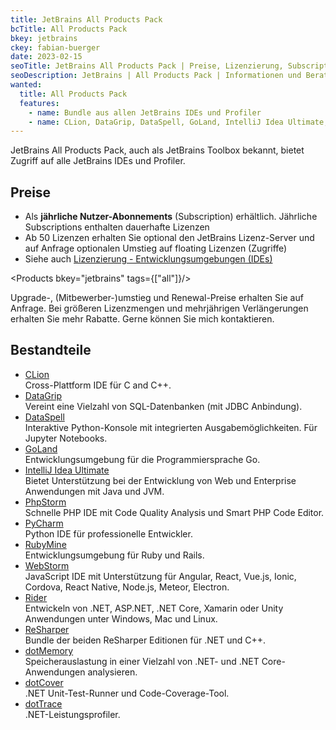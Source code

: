 ```yaml
---
title: JetBrains All Products Pack
bcTitle: All Products Pack
bkey: jetbrains
ckey: fabian-buerger
date: 2023-02-15
seoTitle: JetBrains All Products Pack | Preise, Lizenzierung, Subscriptions
seoDescription: JetBrains | All Products Pack | Informationen und Beratung zu Fragen bei Lizenzierung und Kosten.
wanted:
  title: All Products Pack
  features:
    - name: Bundle aus allen JetBrains IDEs und Profiler
    - name: CLion, DataGrip, DataSpell, GoLand, IntelliJ Idea Ultimate, PyCharm, PhpStorm, RubyMine, WebStorm, Rider, ReSharper, dotMemory, dotCover, dotTrace
---
```



<Intro>

JetBrains All Products Pack, auch als JetBrains Toolbox bekannt, bietet Zugriff auf alle JetBrains IDEs und Profiler.

</Intro>

<TOC />



## Preise

<ArrowList>

- Als **jährliche Nutzer-Abonnements** (Subscription) erhältlich. Jährliche Subscriptions enthalten dauerhafte Lizenzen
- Ab 50 Lizenzen erhalten Sie optional den JetBrains Lizenz-Server und auf Anfrage optionalen Umstieg auf floating Lizenzen (Zugriffe)
- Siehe auch [Lizenzierung - Entwicklungsumgebungen (IDEs)](/hersteller/jetbrains/#kauf-und-lizenzierung)

</ArrowList>

<Products bkey="jetbrains" tags={["all"]}/>

<GetInTouch>

Upgrade-, (Mitbewerber-)umstieg und Renewal-Preise erhalten Sie auf Anfrage. Bei größeren Lizenzmengen und mehrjährigen Verlängerungen erhalten Sie mehr Rabatte. Gerne können Sie mich kontaktieren.

</GetInTouch>

## Bestandteile

<ArrowList>

- [CLion](/hersteller/jetbrains/clion/)  <br />
Cross-Plattform IDE für C and C++.
- [DataGrip](/hersteller/jetbrains/datagrip/)  <br />
Vereint eine Vielzahl von SQL-Datenbanken (mit JDBC Anbindung).
- [DataSpell](/hersteller/jetbrains/dataspell/)  <br />
Interaktive Python-Konsole mit integrierten Ausgabemöglichkeiten. Für Jupyter Notebooks.
- [GoLand](/hersteller/jetbrains/goland/)  <br />
Entwicklungsumgebung für die Programmiersprache Go.
- [IntelliJ Idea Ultimate](/hersteller/jetbrains/intellij-idea-ultimate/)  <br />
Bietet Unterstützung bei der Entwicklung von Web und Enterprise Anwendungen mit Java und JVM.
- [PhpStorm](/hersteller/jetbrains/phpstorm/)  <br />
Schnelle PHP IDE mit Code Quality Analysis und Smart PHP Code Editor.
- [PyCharm](/hersteller/jetbrains/pycharm/)   <br />
Python IDE für professionelle Entwickler.
- [RubyMine](/hersteller/jetbrains/rubymine/) <br />
Entwicklungsumgebung für Ruby und Rails.
- [WebStorm](/hersteller/jetbrains/webstorm/) <br />
JavaScript IDE mit Unterstützung für Angular, React, Vue.js, Ionic, Cordova, React Native, Node.js, Meteor, Electron.
- [Rider](/hersteller/jetbrains/rider/) <br />
Entwickeln von .NET, ASP.NET, .NET Core, Xamarin oder Unity Anwendungen unter Windows, Mac und Linux.
- [ReSharper](/hersteller/jetbrains/resharper/) <br />
Bundle der beiden ReSharper Editionen für .NET und C++.
- [dotMemory](https://www.jetbrains.com/de-de/dotmemory/) <br />
Speicherauslastung in einer Vielzahl von .NET- und .NET Core-Anwendungen analysieren.
- [dotCover](https://www.jetbrains.com/de-de/dotcover/) <br />
.NET Unit-Test-Runner und Code-Coverage-Tool.
- [dotTrace](https://www.jetbrains.com/de-de/profiler/) <br />
.NET-Leistungsprofiler.

</ArrowList>
